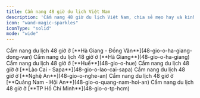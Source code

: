 ```yaml
---
title: Cẩm nang 48 giờ du lịch Việt Nam
description: 'Cẩm nang 48 giờ du lịch Việt Nam, chia sẻ mẹo hay và kinh nghiệm'
icon: "wand-magic-sparkles"
iconType: "solid"
mode: "wide"
---
```


<CardGroup cols={2}>
    <Card title="Hà Giang - Đồng Văn" icon="location-dot">
        Cẩm nang du lịch 48 giờ ở [**Hà Giang - Đồng Văn**](48-gio-o-ha-giang-dong-van)
    </Card>
    <Card title="Hà Giang" icon="location-dot">
        Cẩm nang du lịch 48 giờ ở [**Hà Giang**](48-gio-o-ha-giang)
    </Card>
    <Card title="Huế" icon="location-dot">
        Cẩm nang du lịch 48 giờ ở [**Huế**](48-gio-o-hue)
    </Card>
    <Card title="Lào Cai - Sapa" icon="location-dot">
        Cẩm nang du lịch 48 giờ ở [**Lào Cai - Sapa**](48-gio-o-lao-cai-sapa)
    </Card>
    <Card title="Nghệ An" icon="location-dot">
        Cẩm nang du lịch 48 giờ ở [**Nghệ An**](48-gio-o-nghe-an)
    </Card>
    <Card title="Quảng Nam - Hội An" icon="location-dot">
        Cẩm nang du lịch 48 giờ ở [**Quảng Nam - Hội An**](48-gio-o-quang-nam-hoi-an)
    </Card>
    <Card title="Thành Phố Hồ Chí Minh" icon="location-dot">
        Cẩm nang du lịch 48 giờ ở [**TP Hồ Chí Minh**](48-gio-o-tp-hcm)
    </Card>
</CardGroup>